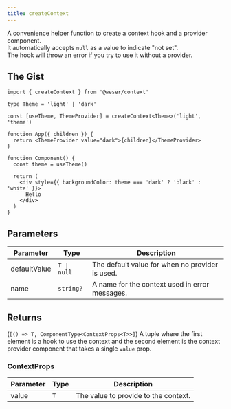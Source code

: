 ```yaml
---
title: createContext
---
```


A convenience helper function to create a context hook and a provider component.<br />
It automatically accepts `null` as a value to indicate "not set".<br />
The hook will throw an error if you try to use it without a provider.

## The Gist

```tsx
import { createContext } from '@weser/context'

type Theme = 'light' | 'dark'

const [useTheme, ThemeProvider] = createContext<Theme>('light', 'theme')

function App({ children }) {
  return <ThemeProvider value="dark">{children}</ThemeProvider>
}

function Component() {
  const theme = useTheme()

  return (
    <div style={{ backgroundColor: theme === 'dark' ? 'black' : 'white' }}>
      Hello
    </div>
  )
}
```

## Parameters

| Parameter    | Type        | Description                                     |
| ------------ | ----------- | ----------------------------------------------- |
| defaultValue | `T \| null` | The default value for when no provider is used. |
| name         | `string?`   | A name for the context used in error messages.  |

## Returns

(`[() => T, ComponentType<ContextProps<T>>]`) A tuple where the first element is a hook to use the context and the second element is the context provider component that takes a single `value` prop.

### ContextProps

| Parameter | Type | Description                          |
| --------- | ---- | ------------------------------------ |
| value     | `T`  | The value to provide to the context. |
